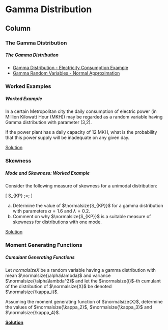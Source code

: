 Gamma Distribution {data-navmenu="Continuous Distributions"}
=====================================

Column {.tabset}
-------------------------------------------------

### The Gamma Distribution

<h5>The Gamma Distribution</h5>


* <a href="https://youtu.be/YcT5aDjZ3sc/">	Gamma Distribution - Electricity Consumption Example	</a>	
* <a href="https://youtu.be/dh8gpsM7HpM/">	Gamma Random Variables - Normal Approximation	</a>	

### Worked Examples

<h5>Worked Example</h5>
In a certain Metropolitan city the daily consumption of electric power (in Million Kilowatt Hour (MKH)) may be regarded as a random variable having Gamma
distribution with parameter (3,2). 
<p>
If the power plant has a daily capacity of 12 MKH, what is the probability that this power supply will be inadequate on any given day.
<br>

<a href = "https://youtu.be/YcT5aDjZ3sc">Solution</a>

<hline>


### Skewness

<h5> Mode and Skewness: Worked Example</h5>

Consider the following measure of skewness for a unimodal distribution:

\[ S_{KP}  \;=\; \frac{ \mbox{mean} \;-\; \mbox{mode}}{ \mbox{ standard deviation} } \] 

a. Determine the value of $\normalsize{S_{KP}}$ for a gamma distribution with parameters $\alpha = 1.6$ and
$\lambda  = 0.2$. 
b. Comment on why $\normalsize{S_{KP}}$  is a suitable measure of skewness for distributions with one mode.

<a href = "https://youtu.be/Ty2i1Mx9GQo">Solution</a>



### Moment Generating Functions

<h5> Cumulant Generating Functions </h5>

Let $normalsize{X}$ be a random variable having a gamma distribution with mean $\normalsize{\alpha\lambda}$  and variance $\normalsize{\alpha\lambda^2}$  and let the $\normalsize{i}$-th cumulant of the distribution of $\normalsize{X}$ be denoted $\normalsize{\kappa_i}$.
<p>
Assuming the moment generating function of $\normalsize{X}$, determine the values of $\normalsize{\kappa_2}$, $\normalsize{\kappa_3}$ and $\normalsize{\kappa_4}$.
<p>
<strong>
<a href = "https://youtu.be/zgR496RKmMA">Solution</a>
</strong>

 
